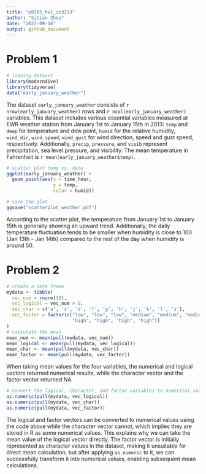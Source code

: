 ```yaml
---
title: "p8105_hw1_sz3213"
author: "Sitian Zhou"
date: "2023-09-16"
output: github_document
---
```



# Problem 1

```r
# loading dataset
library(moderndive)
library(tidyverse)
data("early_january_weather")
```

The dataset `early_january_weather` consists of `r nrow(early_january_weather)` rows and `r ncol(early_january_weather)` variables. This dataset includes various essential variables measured at EWR weather station from January 1st to January 15th in 2013: `temp` and `dewp` for temperature and dew point, `humid` for the relative humidity, `wind_dir`, `wind_speed`, `wind_gust` for wind direction, speed and gust speed, respectively. Additionally, `precip`, `pressure`, and `visib` represent precipitation, sea level pressure, and visibility. The mean temperature in Fahrenheit is `r mean(early_january_weather$temp)`.


```r
# scatter plot temp vs. date 
ggplot(early_january_weather) + 
  geom_point(aes(x = time_hour, 
                 y = temp, 
                 color = humid))
```


```r
# save the plot
ggsave("scatterplot_weather.pdf")
```

According to the scatter plot, the temperature from January 1st to January 15th is generally showing an upward trend. Additionally, the daily temperature fluctuation tends to be smaller when humidity is close to 100 (Jan 13th - Jan 14th) compared to the rest of the day when humidity is around 50.


# Problem 2


```r
# create a data frame
mydata <- tibble(
  vec_num = rnorm(10),
  vec_logical = vec_num > 0,
  vec_char = c('a', 's', 'd', 'f', 'g', 'h', 'j', 'k', 'l', 'z'),
  vec_factor = factor(c("low", "low", "low", "medium", "medium", "medium", 
                        "high", "high", "high", "high"))
)
# calculate the mean
mean_num <- mean(pull(mydata, vec_num))
mean_logical <- mean(pull(mydata, vec_logical))
mean_char <- mean(pull(mydata, vec_char))
mean_factor <- mean(pull(mydata, vec_factor))
```




When taking mean values for the four variables, the numerical and logical vectors returned numerical results, while the character vector and the factor vector returned NA.




```r
# convert the logical, character, and factor variables to numerical values
as.numeric(pull(mydata, vec_logical))
as.numeric(pull(mydata, vec_char))
as.numeric(pull(mydata, vec_factor))
```

The logical and factor vectors can be converted to numerical values using the code above while the character vector cannot, which implies they are stored in R as some numerical values. This explains why we can take the mean value of the logical vector directly. The factor vector is initially represented as character values in the dataset, making it unsuitable for direct mean calculation, but after applying `as.numeric` to it, we can successfully transform it into numerical values, enabling subsequent mean calculations.














